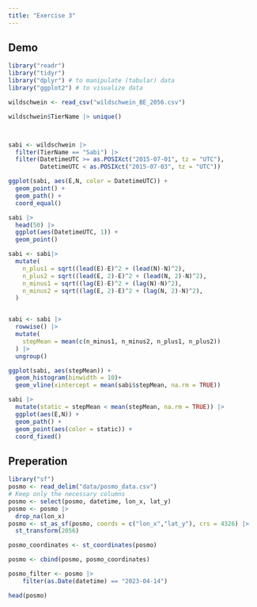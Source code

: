 ```yaml
---
title: "Exercise 3"
---
```


## Demo
```r
library("readr")
library("tidyr")
library("dplyr") # to manipulate (tabular) data
library("ggplot2") # to visualize data

wildschwein <- read_csv("wildschwein_BE_2056.csv")

wildschwein$TierName |> unique()



sabi <- wildschwein |> 
  filter(TierName == "Sabi") |> 
  filter(DatetimeUTC >= as.POSIXct("2015-07-01", tz = "UTC"), 
         DatetimeUTC < as.POSIXct("2015-07-03", tz = "UTC"))

ggplot(sabi, aes(E,N, color = DatetimeUTC)) +
  geom_point() +
  geom_path() +
  coord_equal()

sabi |> 
  head(50) |> 
  ggplot(aes(DatetimeUTC, 1)) +
  geom_point()

sabi <- sabi|> 
  mutate(
    n_plus1 = sqrt((lead(E)-E)^2 + (lead(N)-N)^2),
    n_plus2 = sqrt((lead(E, 2)-E)^2 + (lead(N, 2)-N)^2),
    n_minus1 = sqrt((lag(E)-E)^2 + (lag(N)-N)^2),
    n_minus2 = sqrt((lag(E, 2)-E)^2 + (lag(N, 2)-N)^2),
  )


sabi <- sabi |>
  rowwise() |> 
  mutate(
    stepMean = mean(c(n_minus1, n_minus2, n_plus1, n_plus2))
  ) |> 
  ungroup()

ggplot(sabi, aes(stepMean)) +
  geom_histogram(binwidth = 10)+
  geom_vline(xintercept = mean(sabi$stepMean, na.rm = TRUE))

sabi |> 
  mutate(static = stepMean < mean(stepMean, na.rm = TRUE)) |> 
  ggplot(aes(E,N)) +
  geom_path() +
  geom_point(aes(color = static)) +
  coord_fixed()
```

## Preperation
```r
library("sf")
posmo <- read_delim("data/posmo_data.csv")
# Keep only the necessary columns
posmo <- select(posmo, datetime, lon_x, lat_y)
posmo <- posmo |> 
  drop_na(lon_x)
posmo <- st_as_sf(posmo, coords = c("lon_x","lat_y"), crs = 4326) |>
  st_transform(2056)

posmo_coordinates <- st_coordinates(posmo)

posmo <- cbind(posmo, posmo_coordinates)

posmo_filter <- posmo |>
    filter(as.Date(datetime) == "2023-04-14")

head(posmo)
```

